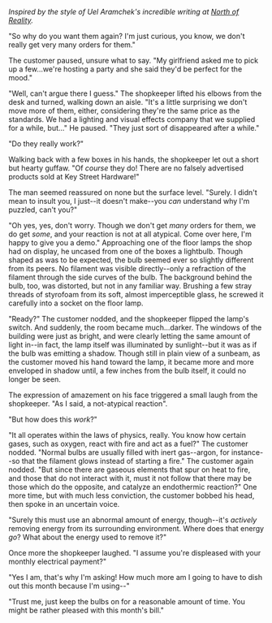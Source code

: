 *Inspired by the style of Uel Aramchek's incredible writing at [North of Reality](http://www.northofreality.com/).*

"So why do you want them again?  I'm just curious, you know, we don't really get very many orders for them."

The customer paused, unsure what to say.  "My girlfriend asked me to pick up a few...we're hosting a party and she said they'd be perfect for the mood."

"Well, can't argue there I guess."  The shopkeeper lifted his elbows from the desk and turned, walking down an aisle.  "It's a little surprising we don't move more of them, either, considering they're the same price as the standards.  We had a lighting and visual effects company that we supplied for a while, but..."  He paused.  "They just sort of disappeared after a while."

"Do they really work?"

Walking back with a few boxes in his hands, the shopkeeper let out a short but hearty guffaw.  "Of *course* they do!  There are no falsely advertised products sold at Key Street Hardware!"

The man seemed reassured on none but the surface level.  "Surely.  I didn't mean to insult you, I just--it doesn't make--you *can* understand why I'm puzzled, can't you?"

"Oh yes, yes, don't worry.  Though we don't get *many* orders for them, we do get *some*, and your reaction is not at all atypical.  Come over here, I'm happy to give you a demo."  Approaching one of the floor lamps the shop had on display, he uncased from one of the boxes a lightbulb.  Though shaped as was to be expected, the bulb seemed ever so slightly different from its peers.  No filament was visible directly--only a refraction of the filament through the side curves of the bulb.  The background behind the bulb, too, was distorted, but not in any familiar way.  Brushing a few stray threads of styrofoam from its soft, almost imperceptible glass, he screwed it carefully into a socket on the floor lamp.

"Ready?"  The customer nodded, and the shopkeeper flipped the lamp's switch.  And suddenly, the room became much...darker.  The windows of the building were just as bright, and were clearly letting the same amount of light in--in fact, the lamp itself was illuminated by sunlight--but it was as if the bulb was emitting a shadow.  Though still in plain view of a sunbeam, as the customer moved his hand toward the lamp, it became more and more enveloped in shadow until, a few inches from the bulb itself, it could no longer be seen.

The expression of amazement on his face triggered a small laugh from the shopkeeper.  "As I said, a not-atypical reaction".

"But how does this *work*?"

"It all operates within the laws of physics, really.  You know how certain gases, such as oxygen, react with fire and act as a fuel?"  The customer nodded.  "Normal bulbs are usually filled with inert gas--argon, for instance--so that the filament glows instead of starting a fire."  The customer again nodded.  "But since there are gaseous elements that spur on heat to fire, and those that do not interact with it, must it not follow that there may be those which do the opposite, and catalyze an endothermic reaction?"  One more time, but with much less conviction, the customer bobbed his head, then spoke in an uncertain voice.

"Surely this must use an abnormal amount of energy, though--it's *actively* removing energy from its surrounding environment.  Where does that energy *go*?  What about the energy used to remove it?"

Once more the shopkeeper laughed.  "I assume you're displeased with your monthly electrical payment?"

"Yes I am, that's why I'm asking!  How much more am I going to have to dish out this month because I'm using--"

"Trust me, just keep the bulbs on for a reasonable amount of time.  You might be rather pleased with this month's bill."